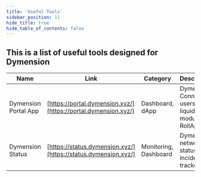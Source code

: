 ```yaml
---
title: 'Useful Tools'
sidebar_position: 11
hide_title: true
hide_table_of_contents: false
---
```



<PageTitle iconUrl="img/dymension-icon.svg" title="Dymension Useful Tools" />

## This is a list of useful tools designed for Dymension

| Name | Link | Category | Description |
|------|------|----------|-------------|
| Dymension Portal App | [https://portal.dymension.xyz/](https://portal.dymension.xyz/) | Dashboard, dApp | Dymension: Connects users, liquidity & modular RollApps. |
| Dymension Status | [https://status.dymension.xyz/](https://status.dymension.xyz/) | Monitoring, Dashboard | Dymension network status & incident tracker tool. |
